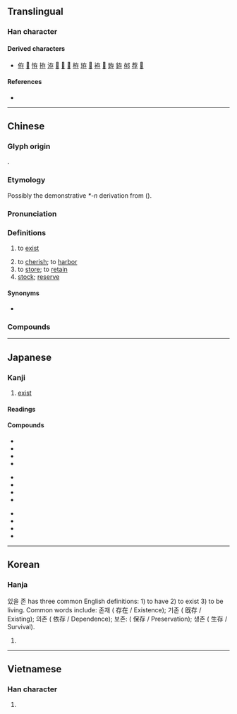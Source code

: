 {{also|仔}}
{{character info}}
==Translingual==
{{stroke order|strokes=6}}

===Han character===
{{Han char|rn=39|rad=子|as=03|sn=6|four=40247|canj=KLND|ids=⿸𠂇⿰丨子}}

====Derived characters====
* [[侟]] [[𠱜]] [[𢙨]] [[拵]] [[洊]] [[𤞐]] [[𨒸]] [[𣆱]] [[栫]] [[珔]] [[𦛊]] [[袸]] [[𧋃]] [[臶]] [[銌]] [[𨚲]] [[荐]] [[𤶐]]

====References====
* {{Han ref|kx=0278.020|dkj=06943|dj=0545.080|hdz=21009.070|uh=5B58|ud=23384|bh=A673|bd=42611}}

----

==Chinese==
{{zh-forms}}

===Glyph origin===
{{Han etym}}
{{Han compound|才|子|c1=p|c2=s|ls=psc}}.

===Etymology===
Possibly the demonstrative ''*-n'' derivation from {{och-l|在|id=1}} ({{zh-ref|Schuessler, 2007}}).

===Pronunciation===
{{zh-pron
|m=cún
|m-s=en2/cun2
|ma=Zh-cún.ogg
|c=cyun4
|g=cun2
|h=pfs=chhùn/sùn;gd=cun2
|j=cung1
|mb=cǒ̤ng
|md=còng
|mn=chûn
|mn-t=cung5
|w=3zen
|x=zen2
|mc=y
|oc=y
|cat=
}}

===Definitions===
{{zh-hanzi}}

# {{lb|zh|literary}} to [[exist]]
# to [[cherish]]; to [[harbor]]
# to [[store]]; to [[retain]]
# [[stock]]; [[reserve]]

====Synonyms====
* {{s|to exist}}
{{zh-syn-saurus|存在}}

===Compounds===
{{zh-der|一息尚存|一滴無存|下存|不存|不存不濟|不存大體|不存濟|並存|並存不悖|主敬存誠|久有存心|亡人自存|人存政舉|依存|保存|倖存|傳真存轉|儲存|儲存單位|儲蓄存款|共存|典範長存|分隸偶存|勢不兩存|去偽存真|去蕪存菁|名存實亡|和平共存|圖存|在此存照|外匯存底|外幣存款|存亡|存亡未卜|存亡絕續|存亡繼絕|存候|存勞|存包處|存問|存單|存在|存在主義|存坐|存執|存存|存孤|存宿|存底|存廢|存心|存恤|存慰|存戶|存摺|存撫|存放|存查|存根|存案|存檔|存欄|存款|存沒|存活|存活率|存濟|存照|存留|存疑|存省|存眷|存神|存視|存稿|存續|存而不論|存記|存證信函|存貨|存身|存量|存錄|存錢|存食|存養|安存|定存|定期存款|寄存|封存|屍骨無存|巋然獨存|庫存|心存不軌|心存魏闕|思存|惠存|意存筆先|推亡固存|提存|撫存|救亡圖存|李存勗|死生存亡|殘存|殷文存|永存|永存不朽|求同存異|治亂存亡|活存|活期存款|浩氣長存|溫存|滾存|無存濟|片瓦無存|片甲不存|片甲無存|猶存|現存|生存|生存空間|生存競爭|生死存亡|留存|百不存一|百無一存|盤存|目擊道存|碩果僅存|票據存款|禮存寧儉|積存|立此存照|結存|綜合存款|繼絕存亡|聚落保存|興廢存亡|舍生存義|苟存|若存若亡|蕩然無存|貯存|軟語溫存|進退存亡|過化存神|適者生存|長存|閑邪存誠|難存濟|零存整付|零庫存|霽範永存|養性存身|餘存|餘悸猶存|黃金存摺|默存|齒亡舌存|齒弊舌存|存古}}

{{zh-cat|Elementary}}

----

==Japanese==

===Kanji===
{{ja-kanji|grade=6|rs=子03}}

# [[exist]]

====Readings====
{{ja-readings
|goon=ぞん
|kanon=そん
|kun=あ-る, たも-つ, と-う, ながら-える
}}

====Compounds====
{{top3}}
* {{ja-r|保%存|ほ%ぞん|[[preservation]]}}
* {{ja-r|存%続|そん%ぞく|[[duration]]}}
* {{ja-r|依%存|い%ぞん|[[depend]]}}
* {{ja-r|依%存%症|い%ぞん%しょう|[[addiction]]}}
{{mid3}}
* {{ja-r|現%存|げん%ぞん|[[existence]]}}
* {{ja-r|共%存|きょう%ぞん|[[coexistence]]}}
* {{ja-r|生%存|せい%ぞん|[[living]], [[life]]}}
* {{ja-r|生%存%権|せい%ぞん%けん|[[right]] to [[life]]}}
{{mid3}}
* {{ja-r|残%存|ざん%ぞん|[[survival]]}}
* {{ja-r|存%立|そん%りつ|[[existence]]}}
* {{ja-r|存%否|そん%ぴ|[[existence]] or [[nonexistence]]}}
* {{ja-r|存%心|ぞん%しん|[[inner]] [[thoughts]]}}
{{bottom}}

----

==Korean==

===Hanja===
{{ko-hanja|존}}
있을 존 has three common English definitions: 1) to have 2) to exist 3) to be living.
Common words include: 존재 ( 存在 / Existence); 기존 ( 旣存 / Existing); 의존 ( 依存 / Dependence); 보존: ( 保存 / Preservation); 생존 ( 生存 / Survival).
# {{rfdef|ko|sort=子03}}

----

==Vietnamese==

===Han character===
{{vi-readings|readings=tồn,dòn,sòn,ròn,tòn|rs=子03}}

# {{rfdef|vi|sort=子03}}